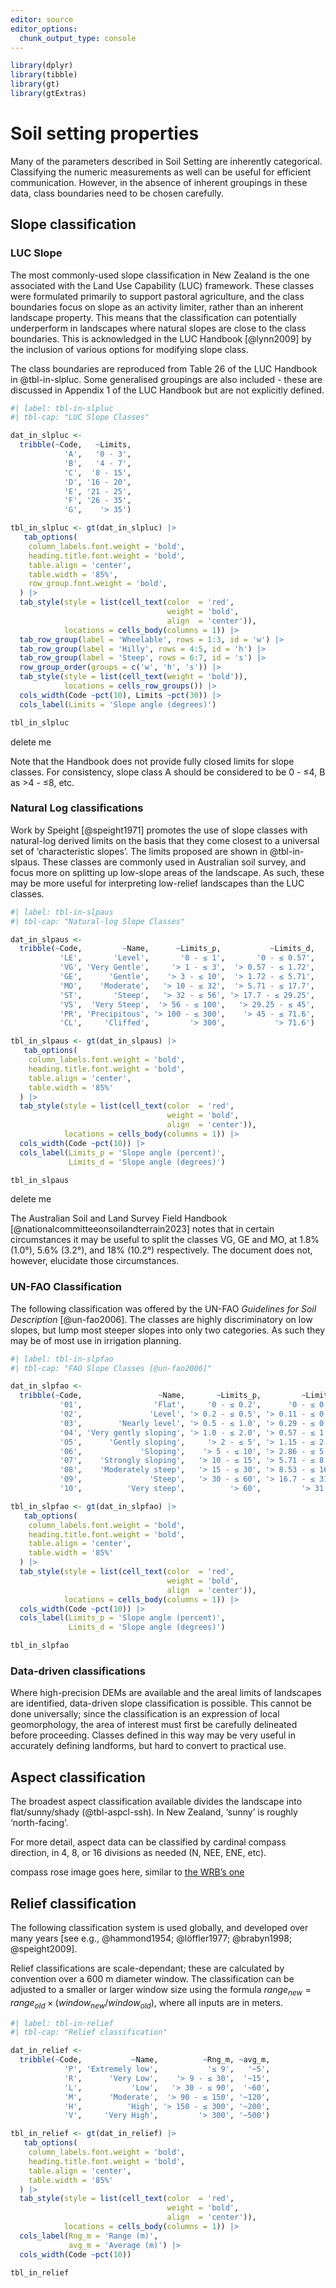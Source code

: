 ```yaml
---
editor: source
editor_options: 
  chunk_output_type: console
---
```


```r
library(dplyr)
library(tibble)
library(gt)
library(gtExtras)
```

# Soil setting properties {#sec-in-setting}

Many of the parameters described in Soil Setting are inherently categorical. Classifying the numeric measurements as well can be useful for efficient communication. However, in the absence of inherent groupings in these data, class boundaries need to be chosen carefully.

## Slope classification {#sec-slopeclass}

### LUC Slope {#sec-slopeclass-luc}

The most commonly-used slope classification in New Zealand is the one associated with the Land Use Capability (LUC) framework. These classes were formulated primarily to support pastoral agriculture, and the class boundaries focus on slope as an activity limiter, rather than an inherent landscape property. This means that the classification can potentially underperform in landscapes where natural slopes are close to the class boundaries. This is acknowledged in the LUC Handbook [@lynn2009] by the inclusion of various options for modifying slope class.

The class boundaries are reproduced from Table 26 of the LUC Handbook in @tbl-in-slpluc. Some generalised groupings are also included - these are discussed in Appendix 1 of the LUC Handbook but are not explicitly defined.

```r
#| label: tbl-in-slpluc
#| tbl-cap: "LUC Slope Classes"

dat_in_slpluc <-
  tribble(~Code,   ~Limits, 
            'A',   '0 - 3', 
            'B',   '4 - 7',
            'C',  '8 - 15', 
            'D', '16 - 20',
            'E', '21 - 25', 
            'F', '26 - 35', 
            'G',    '> 35')

tbl_in_slpluc <- gt(dat_in_slpluc) |>
   tab_options(
    column_labels.font.weight = 'bold', 
    heading.title.font.weight = 'bold',
    table.align = 'center',
    table.width = '85%',
    row_group.font.weight = 'bold',
  ) |>
  tab_style(style = list(cell_text(color  = 'red', 
                                   weight = 'bold',
                                   align  = 'center')),
            locations = cells_body(columns = 1)) |>
  tab_row_group(label = 'Wheelable', rows = 1:3, id = 'w') |>
  tab_row_group(label = 'Hilly', rows = 4:5, id = 'h') |>
  tab_row_group(label = 'Steep', rows = 6:7, id = 's') |>
  row_group_order(groups = c('w', 'h', 's')) |>
  tab_style(style = list(cell_text(weight = 'bold')),
            locations = cells_row_groups()) |>
  cols_width(Code ~pct(10), Limits ~pct(30)) |>
  cols_label(Limits = 'Slope angle (degrees)')

tbl_in_slpluc
```

::: {.content-visible when-format='docx'}
delete me 
:::

::: {#tip-slplim .callout-tip appearance="simple" collapse="true" title="LUC slope limits"}
Note that the Handbook does not provide fully closed limits for slope classes. For consistency, slope class A should be considered to be 0 - ≤4, B as \>4 - ≤8, etc.
:::

### Natural Log classifications {#sec-slopeclass-log}

Work by Speight [@speight1971] promotes the use of slope classes with natural-log derived limits on the basis that they come closest to a universal set of 'characteristic slopes'. The limits proposed are shown in @tbl-in-slpaus. These classes are commonly used in Australian soil survey, and focus more on splitting up low-slope areas of the landscape. As such, these may be more useful for interpreting low-relief landscapes than the LUC classes.

```r
#| label: tbl-in-slpaus
#| tbl-cap: "Natural-log Slope Classes"

dat_in_slpaus <-
  tribble(~Code,         ~Name,      ~Limits_p,           ~Limits_d, 
           'LE',       'Level',       '0 - ≤ 1',       '0 - ≤ 0.57',
           'VG', 'Very Gentle',     '> 1 - ≤ 3',  '> 0.57 - ≤ 1.72',
           'GE',      'Gentle',    '> 3 - ≤ 10',  '> 1.72 - ≤ 5.71', 
           'MO',    'Moderate',   '> 10 - ≤ 32',  '> 5.71 - ≤ 17.7',
           'ST',       'Steep',   '> 32 - ≤ 56', '> 17.7 - ≤ 29.25',
           'VS',  'Very Steep',  '> 56 - ≤ 100',   '> 29.25 - ≤ 45',
           'PR', 'Precipitous', '> 100 - ≤ 300',    '> 45 - ≤ 71.6',
           'CL',     'Cliffed',         '> 300',           '> 71.6')

tbl_in_slpaus <- gt(dat_in_slpaus) |>
   tab_options(
    column_labels.font.weight = 'bold', 
    heading.title.font.weight = 'bold',
    table.align = 'center',
    table.width = '85%'
  ) |>
  tab_style(style = list(cell_text(color  = 'red', 
                                   weight = 'bold',
                                   align  = 'center')),
            locations = cells_body(columns = 1)) |>
  cols_width(Code ~pct(10)) |>
  cols_label(Limits_p = 'Slope angle (percent)',
             Limits_d = 'Slope angle (degrees)')

tbl_in_slpaus
```

::: {.content-visible when-format='docx'}
delete me 
:::

::: {#tip-slpaus .callout-tip appearance="minimal" collapse="true" title="Additional class splits"}
The Australian Soil and Land Survey Field Handbook [@nationalcommitteeonsoilandterrain2023] notes that in certain circumstances it may be useful to split the classes [VG]{.ceg}, [GE]{.ceg} and [MO]{.ceg}, at 1.8% (1.0°), 5.6% (3.2°), and 18% (10.2°) respectively. The document does not, however, elucidate those circumstances.
:::

### UN-FAO Classification

The following classification was offered by the UN-FAO *Guidelines for Soil Description* [@un-fao2006]. The classes are highly discriminatory on low slopes, but lump most steeper slopes into only two categories. As such they may be of most use in irrigation planning.

```r
#| label: tbl-in-slpfao
#| tbl-cap: "FAO Slope Classes [@un-fao2006]"

dat_in_slpfao <-
  tribble(~Code,                 ~Name,       ~Limits_p,         ~Limits_d, 
           '01',                'Flat',     '0 - ≤ 0.2',      '0 - ≤ 0.11',
           '02',               'Level', '> 0.2 - ≤ 0.5', '> 0.11 - ≤ 0.29',
           '03',        'Nearly level', '> 0.5 - ≤ 1.0', '> 0.29 - ≤ 0.57', 
           '04', 'Very gently sloping', '> 1.0 - ≤ 2.0', '> 0.57 - ≤ 1.15',
           '05',      'Gently sloping',     '> 2 - ≤ 5', '> 1.15 - ≤ 2.86',
           '06',             'Sloping',    '> 5 - ≤ 10', '> 2.86 - ≤ 5.71',
           '07',    'Strongly sloping',   '> 10 - ≤ 15', '> 5.71 - ≤ 8.53',
           '08',    'Moderately steep',   '> 15 - ≤ 30', '> 8.53 - ≤ 16.7',
           '09',               'Steep',   '> 30 - ≤ 60', '> 16.7 - ≤ 31.0',
           '10',          'Very steep',          '> 60',         '> 31.0')

tbl_in_slpfao <- gt(dat_in_slpfao) |>
   tab_options(
    column_labels.font.weight = 'bold', 
    heading.title.font.weight = 'bold',
    table.align = 'center',
    table.width = '85%'
  ) |>
  tab_style(style = list(cell_text(color  = 'red', 
                                   weight = 'bold',
                                   align  = 'center')),
            locations = cells_body(columns = 1)) |>
  cols_width(Code ~pct(10)) |>
  cols_label(Limits_p = 'Slope angle (percent)',
             Limits_d = 'Slope angle (degrees)')

tbl_in_slpfao
```

### Data-driven classifications {#sec-slopeclass-dat}

Where high-precision DEMs are available and the areal limits of landscapes are identified, data-driven slope classification is possible. This cannot be done universally; since the classification is an expression of local geomorphology, the area of interest must first be carefully delineated before proceeding. Classes defined in this way may be very useful in accurately defining landforms, but hard to convert to practical use.

## Aspect classification {#sec-aspectclass}

The broadest aspect classification available divides the landscape into flat/sunny/shady (\@tbl-aspcl-ssh). In New Zealand, 'sunny' is roughly 'north-facing'.

For more detail, aspect data can be classified by cardinal compass direction, in 4, 8, or 16 divisions as needed (N, NEE, ENE, etc).

[compass rose image goes here, similar to [the WRB's one](https://obrl-soil.github.io/wrbsoil2022/annex-01-field-guide.html#sec-a1-823-as)]{.diags}

## Relief classification {#sec-reliefclass}

The following classification system is used globally, and developed over many years [see e.g., @hammond1954; @löffler1977; @brabyn1998; @speight2009].

Relief classifications are scale-dependant; these are calculated by convention over a 600 m diameter window. The classification can be adjusted to a smaller or larger window size using the formula $range_{new} = range_{old} × (window_{new} / window_{old})$, where all inputs are in meters.

```r
#| label: tbl-in-relief
#| tbl-cap: "Relief classification"

dat_in_relief <-
  tribble(~Code,           ~Name,          ~Rng_m, ~avg_m,       
            'P', 'Extremely low',           '≤ 9',   '~5', 
            'R',      'Very Low',    '> 9 - ≤ 30',  '~15', 
            'L',           'Low',   '> 30 - ≤ 90',  '~60',
            'M',      'Moderate',  '> 90 - ≤ 150', '~120',
            'H',          'High', '> 150 - ≤ 300', '~200',
            'V',     'Very High',         '> 300', '~500')

tbl_in_relief <- gt(dat_in_relief) |>
   tab_options(
    column_labels.font.weight = 'bold', 
    heading.title.font.weight = 'bold',
    table.align = 'center',
    table.width = '85%'
  ) |>
  tab_style(style = list(cell_text(color  = 'red', 
                                   weight = 'bold',
                                   align  = 'center')),
            locations = cells_body(columns = 1)) |>
  cols_label(Rng_m = 'Range (m)',
             avg_m = 'Average (m)') |>
  cols_width(Code ~pct(10)) 

tbl_in_relief
```
